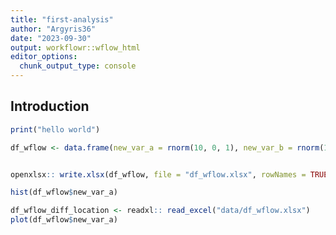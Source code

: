```yaml
---
title: "first-analysis"
author: "Argyris36"
date: "2023-09-30"
output: workflowr::wflow_html
editor_options:
  chunk_output_type: console
---
```


## Introduction

```r
print("hello world")

df_wflow <- data.frame(new_var_a = rnorm(10, 0, 1), new_var_b = rnorm(10, 1, 2))


openxlsx:: write.xlsx(df_wflow, file = "df_wflow.xlsx", rowNames = TRUE)

hist(df_wflow$new_var_a)

```


```r
df_wflow_diff_location <- readxl:: read_excel("data/df_wflow.xlsx")
plot(df_wflow$new_var_a)
```

